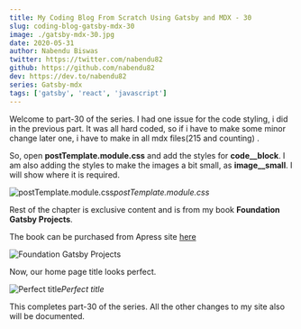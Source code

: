 ```yaml
---
title: My Coding Blog From Scratch Using Gatsby and MDX - 30
slug: coding-blog-gatsby-mdx-30
image: ./gatsby-mdx-30.jpg
date: 2020-05-31
author: Nabendu Biswas
twitter: https://twitter.com/nabendu82
github: https://github.com/nabendu82
dev: https://dev.to/nabendu82
series: Gatsby-mdx
tags: ['gatsby', 'react', 'javascript']
---
```


Welcome to part-30 of the series. I had one issue for the code styling, i did in the previous part. It was all hard coded, so if i have to make some minor change later one, i have to make in all mdx files(215 and counting) .

So, open **postTemplate.module.css** and add the styles for **code__block**. I am also adding the styles to make the images a bit small, as **image__small**. I will show where it is required.

![postTemplate.module.css](https://res.cloudinary.com/dxkxvfo2o/image/upload/v1590901070/dev30andUp/30/1_alites.png)*postTemplate.module.css*

Rest of the chapter is exclusive content and is from my book **Foundation Gatsby Projects**.

The book can be purchased from Apress site <a href="https://www.apress.com/in/book/9781484265574" target="_blank" rel="noopener noreferrer">here</a>


  


<div className={styles.image__small}>

![Foundation Gatsby Projects](https://res.cloudinary.com/dxkxvfo2o/image/upload/v1609570264/Foundation_Gatsby_zilffx.jpg)

</div>

Now, our home page title looks perfect.

![Perfect title](https://res.cloudinary.com/dxkxvfo2o/image/upload/v1590901064/dev30andUp/30/17_fbgbzu.png)*Perfect title*

This completes part-30 of the series. All the other changes to my site also will be documented.

  

